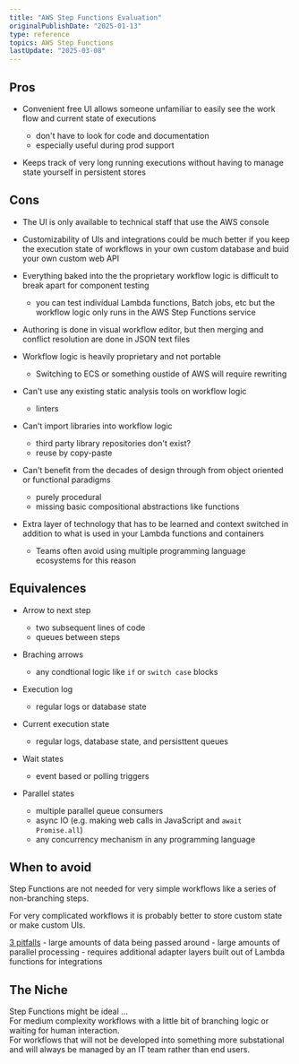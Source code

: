 ```yaml
---
title: "AWS Step Functions Evaluation"
originalPublishDate: "2025-01-13"
type: reference
topics: AWS Step Functions
lastUpdate: "2025-03-08"
---
```


## Pros

- Convenient free UI allows someone unfamiliar to easily see the work flow and current state of executions

  - don't have to look for code and documentation
  - especially useful during prod support

- Keeps track of very long running executions without having to manage state yourself in persistent stores

## Cons

- The UI is only available to technical staff that use the AWS console

- Customizability of UIs and integrations could be much better if you keep the execution state of workflows in your own custom database and buid your own custom web API

- Everything baked into the the proprietary workflow logic is difficult to break apart for component testing

  - you can test individual Lambda functions, Batch jobs, etc but the workflow logic only runs in the AWS Step Functions service

- Authoring is done in visual workflow editor, but then merging and conflict resolution are done in JSON text files

- Workflow logic is heavily proprietary and not portable
  - Switching to ECS or something oustide of AWS will require rewriting
- Can't use any existing static analysis tools on workflow logic
  - linters
- Can't import libraries into workflow logic

  - third party library repositories don't exist?
  - reuse by copy-paste

- Can't benefit from the decades of design through from object oriented or functional paradigms

  - purely procedural
  - missing basic compositional abstractions like functions

- Extra layer of technology that has to be learned and context switched in addition to what is used in your Lambda functions and containers
  - Teams often avoid using multiple programming language ecosystems for this reason

## Equivalences

- Arrow to next step

  - two subsequent lines of code
  - queues between steps

- Braching arrows

  - any condtional logic like `if` or `switch case` blocks

- Execution log

  - regular logs or database state

- Current execution state

  - regular logs, database state, and persisttent queues

- Wait states
  - event based or polling triggers
- Parallel states
  - multiple parallel queue consumers
  - async IO (e.g. making web calls in JavaScript and `await Promise.all`)
  - any concurrency mechanism in any programming language

## When to avoid

Step Functions are not needed for very simple workflows like a series of non-branching steps.

For very complicated workflows it is probably better to store custom state or make custom UIs.

[3 pitfalls](https://www.readysetcloud.io/blog/allen.helton/when-not-to-use-step-functions/) - large amounts of data being passed around - large amounts of parallel processing - requires additional adapter layers built out of Lambda functions for integrations

## The Niche

Step Functions might be ideal ...  
For medium complexity workflows with a little bit of branching logic or waiting for human interaction.  
For workflows that will not be developed into something more substational and will always be managed by an IT team rather than end users.
